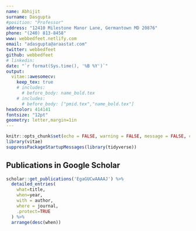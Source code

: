 ```yaml
---
name: Abhijit
surname: Dasgupta
#position: "Professor"
address: "12410 Milestone Manor Lane, Germantown MD 20876"
phone: "(240) 813-8458"
www: webbedfeet.netlify.com
email: "adasgupta@araastat.com"
twitter: webbedfeet
github: webbedfeet
# linkedin: 
date: "`r format(Sys.time(), '%B %Y')`"
output:
  vitae::awesomecv:
    keep_tex: true
    # includes:
      # before_body: name_bold.tex
    # includes:
      # before_body: ["pmid.tex","name_bold.tex"]
headcolor: 414141
fontsize: "12pt"
geometry: letter,margin=1in
---
```


```r
knitr::opts_chunk$set(echo = FALSE, warning = FALSE, message = FALSE, cache = T)
library(vitae)
suppressPackageStartupMessages(library(tidyverse))
```

## Publications in Google Scholar

```r
scholar::get_publications('EgaGUCwAAAAJ') %>% 
  detailed_entries(
    what=title,
    when=year,
    with = author,
    where = journal,
    .protect=TRUE
  ) %>%
  arrange(desc(when))
```

